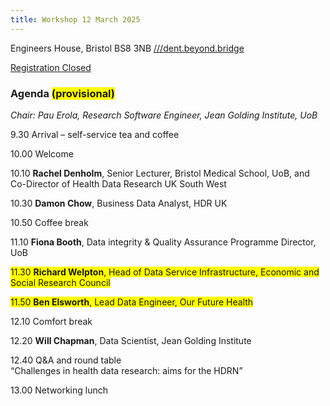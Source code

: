 ```yaml
---
title: Workshop 12 March 2025
---
```


Engineers House, Bristol BS8 3NB
[///dent.beyond.bridge](https://what3words.com/dent.beyond.bridge)

[Registration Closed](){.btn .btn-sm .disabled}
<!--[Register](https://events.teams.microsoft.com/event/511699eb...){.btn .btn-sm .btn-primary}-->


### Agenda <span style="background-color: #FFFF00">(provisional)</span>


*Chair: Pau Erola, Research Software Engineer, Jean Golding Institute, UoB*


9.30	Arrival – self-service tea and coffee

10.00	Welcome

10.10	**Rachel Denholm**, Senior Lecturer, Bristol Medical School, UoB, and Co-Director of Health Data Research UK South West	

10.30	**Damon Chow**, Business Data Analyst, HDR UK

10.50	Coffee break

11.10	**Fiona Booth**, Data integrity & Quality Assurance Programme Director, UoB

<span style="background-color: #FFFF00">11.30	**Richard Welpton**, Head of Data Service Infrastructure, Economic and Social Research Council</span>

<span style="background-color: #FFFF00">11.50	**Ben Elsworth**, Lead Data Engineer, Our Future Health</span>

12.10	Comfort break

12.20	**Will Chapman**, Data Scientist, Jean Golding Institute

12.40	Q&A and round table<br>
"Challenges in health data research: aims for the HDRN"

13.00 	Networking lunch
